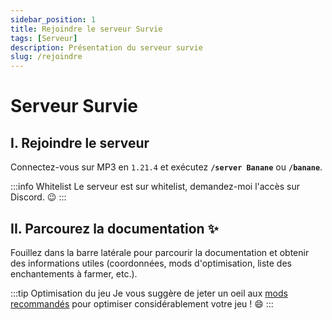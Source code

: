 ```yaml
---
sidebar_position: 1
title: Rejoindre le serveur Survie
tags: [Serveur]
description: Présentation du serveur survie
slug: /rejoindre
---
```


# Serveur Survie

## I. Rejoindre le serveur

Connectez-vous sur MP3 en `1.21.4` et exécutez <span className='mp3-gradient-effect'>**``/server Banane``**</span>
ou <span className='mp3-gradient-effect'>**`/banane`**</span>.

:::info Whitelist
Le serveur est sur whitelist, demandez-moi l'accès sur Discord. 😉
:::

## II. Parcourez la documentation ✨
Fouillez dans la barre latérale pour parcourir la documentation et obtenir des informations utiles (coordonnées, mods d'optimisation, liste des enchantements à farmer, etc.).

:::tip Optimisation du jeu
Je vous suggère de jeter un oeil aux [mods recommandés](/survie/mods) pour optimiser considérablement votre jeu ! 😄
:::

